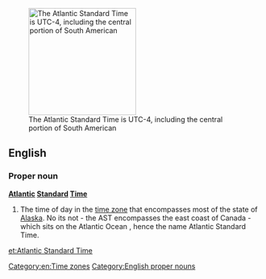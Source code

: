 [[Image:Timezoneswest.PNG|thumb|right|213px|The Atlantic Standard Time is UTC-4, including the central portion of South American]]
==English==
{{wikipedia}}
===Proper noun===
'''[[Atlantic]] [[standard|Standard]] [[time|Time]]'''
# The time of day in the [[time zone]] that encompasses most of the state of [[Alaska]]. No its not - the AST encompasses the east coast of Canada - which sits on the Atlantic Ocean , hence the name Atlantic Standard Time. 

[[Category:en:Time zones]]
[[Category:English proper nouns]]

[[et:Atlantic Standard Time]]